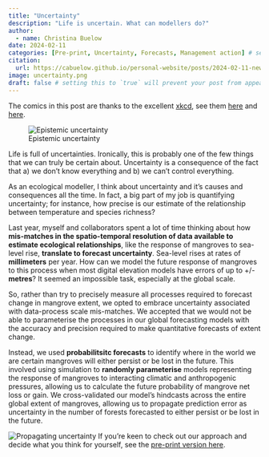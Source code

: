 ```yaml
---
title: "Uncertainty"
description: "Life is uncertain. What can modellers do?"
author:
  - name: Christina Buelow
date: 2024-02-11
categories: [Pre-print, Uncertainty, Forecasts, Management action] # self-defined categories
citation: 
  url: https://cabuelow.github.io/personal-website/posts/2024-02-11-new-preprint/ 
image: uncertainty.png
draft: false # setting this to `true` will prevent your post from appearing on your listing page until you're ready!
---
```


The comics in this post are thanks to the excellent [xkcd](https://xkcd.com/), see them [here](https://xkcd.com/2110/) and [here](https://xkcd.com/2440/).

![Epistemic uncertainty](uncertainty.png)

Life is full of uncertainties. Ironically, this is probably one of the few things that we can truly be certain about. Uncertainty is a consequence of the fact that a) we don’t know everything and b) we can’t control everything.

As an ecological modeller, I think about uncertainty and it’s causes and consequences all the time. In fact, a big part of my job is quantifying uncertainty; for instance, how precise is our estimate of the relationship between temperature and species richness? 

Last year, myself and collaborators spent a lot of time thinking about how **mis-matches in the spatio-temporal resolution of data available to estimate ecological relationships**, like the response of mangroves to sea-level rise, **translate to forecast uncertainty**. Sea-level rises at rates of **millimeters** per year. How can we model the future response of mangroves to this process when most digital elevation models have errors of up to +/- **metres**? It seemed an impossible task, especially at the global scale.

So, rather than try to precisely measure all processes required to forecast change in mangrove extent, we opted to embrace uncertainty associated with data-process scale mis-matches. We accepted that we would not be able to parameterise the processes in our global forecasting models with the accuracy and precision required to make quantitative forecasts of extent change.

Instead, we used **probabilitsitc forecasts** to identify where in the world we are certain mangroves will either persist or be lost in the future. This involved using simulation to **randomly parameterise** models representing the response of mangroves to interacting climatic and anthropogenic pressures, allowing us to calculate the future probability of mangrove net loss or gain. We cross-validated our model's hindcasts across the entire global extent of mangroves, allowing us to propagate prediction error as uncertainty in the number of forests forecasted to either persist or be lost in the future.

![Propagating uncertainty](uncertainty2.png)
If you're keen to check out our approach and decide what you think for yourself, see the [pre-print version here](https://www.researchsquare.com/article/rs-3708020/v1).

